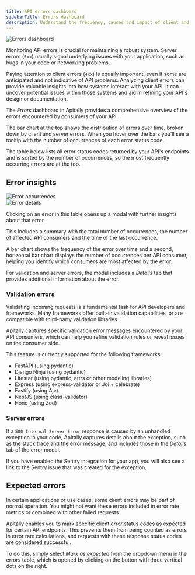 ```yaml
---
title: API errors dashboard
sidebarTitle: Errors dashboard
description: Understand the frequency, causes and impact of client and server errors.
---
```


<Card>
  <div style={{ margin: "-1.5rem" }}>
    <img src="https://assets.apitally.io/docs/errors-2.webp" alt="Errors dashboard" />
  </div>
</Card>


Monitoring API errors is crucial for maintaining a robust system.
Server errors (`5xx`) usually signal underlying issues with your application, such as bugs in your code or networking problems.

Paying attention to client errors (`4xx`) is equally important, even if some are anticipated and not indicative of API problems.
Analyzing client errors can provide valuable insights into how systems interact with your API.
It can uncover potential issues within those systems and aid in refining your API's design or documentation.

The *Errors* dashboard in Apitally provides a comprehensive overview of the errors encountered by consumers of your API.

The bar chart at the top shows the distribution of errors over time, broken down by client and server errors.
When you hover over the bars you'll see a tooltip with the number of occurrences of each error status code.

The table below lists all error status codes returned by your API's endpoints and is sorted by the number of occurrences, so the most frequently occurring errors are at the top.

## Error insights

<CardGroup cols={2}>
  <Card>
    <div style={{ margin: "-1.5rem" }}>
      <img src="https://assets.apitally.io/docs/error-occurrences-2.webp" alt="Error occurrences" />
    </div>
  </Card>
  <Card>
    <div style={{ margin: "-1.5rem" }}>
      <img src="https://assets.apitally.io/docs/error-details-2.webp" alt="Error details" />
    </div>
  </Card>
</CardGroup>

Clicking on an error in this table opens up a modal with further insights about that error.

This includes a summary with the total number of occurrences, the number of affected API consumers and the time of the last occurrence.

A bar chart shows the frequency of the error over time and a second, horizontal bar chart displays the number of occurrences per API consumer, helping you identify which consumers are most affected by the error.

For validation and server errors, the modal includes a *Details* tab that provides additional information about the error.

### Validation errors

Validating incoming requests is a fundamental task for API developers and frameworks.
Many frameworks offer built-in validation capabilities, or are compatible with third-party validation libraries.

Apitally captures specific validation error messages encountered by your API consumers, which can help you refine validation rules or reveal issues on the consumer side.

This feature is currently supported for the following frameworks:

- FastAPI (using pydantic)
- Django Ninja (using pydantic)
- Litestar (using pydantic, attrs or other modeling libraries)
- Express (using express-validator or Joi + celebrate)
- Fastify (using Ajv)
- NestJS (using class-validator)
- Hono (using Zod)

### Server errors

If a `500 Internal Server Error` response is caused by an unhandled exception in your code, Apitally captures details about the exception, such as the stack trace and the error message, and includes those in the *Details* tab of the error modal.

If you have enabled the Sentry integration for your app, you will also see a link to the Sentry issue that was created for the exception.

## Expected errors

In certain applications or use cases, some client errors may be part of normal operation.
You might not want these errors included in error rate metrics or combined with other failed requests.

Apitally enables you to mark specific client error status codes as expected for certain API endpoints.
This prevents them from being counted as errors in error rate calculations, and requests with these response status codes are considered successful.

To do this, simply select *Mark as expected* from the dropdown menu in the errors table, which is opened by clicking on the button with three vertical dots on the right.
